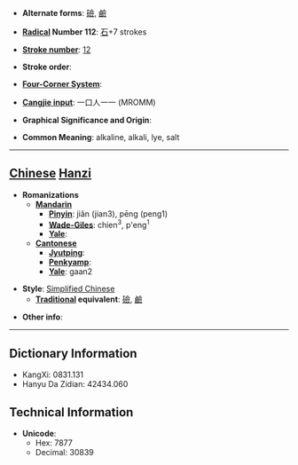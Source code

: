 * '''Alternate forms''': [[礆]], [[鹼]]

* '''[[Wiktionary:Chinese radical index| Radical]] Number 112''': [[Wiktionary:Chinese radical index 石|石]]+7 strokes

* '''[[Wiktionary:Chinese total strokes index|Stroke number]]''': [[Wiktionary:Chinese total strokes index 12|12]]

* '''Stroke order''': 

* '''[[Wiktionary:Chinese four corner index|Four-Corner System]]''': 

* '''[[Wiktionary:Chinese Cangjie index|Cangjie input]]''': 一口人一一 (MROMM)

* '''Graphical Significance and Origin''': 

* '''Common Meaning''': alkaline, alkali, lye, salt

----

== [[Chinese]] [[Hanzi]] ==

* '''Romanizations'''
** '''[[Mandarin]]'''
*** '''[[Pinyin]]''': jiǎn (jian3), pēng (peng1)
*** '''[[Wade-Giles]]''': chien<sup>3</sup>, p'eng<sup>1</sup>
*** '''[[Yale]]''': 
** '''[[Cantonese]]'''
*** '''[[Jyutping]]''':
*** '''[[Penkyamp]]''': 
*** '''[[Yale]]''': gaan2

* '''Style''': [[Simplified Chinese]] 
** '''[[Traditional Chinese|Traditional]] equivalent''': [[礆]], [[鹼]]

* '''Other info''': 

----

== Dictionary Information ==

* KangXi: 0831.131
* Hanyu Da Zidian: 42434.060

== Technical Information ==

* '''Unicode''':
** Hex: 7877
** Decimal: 30839